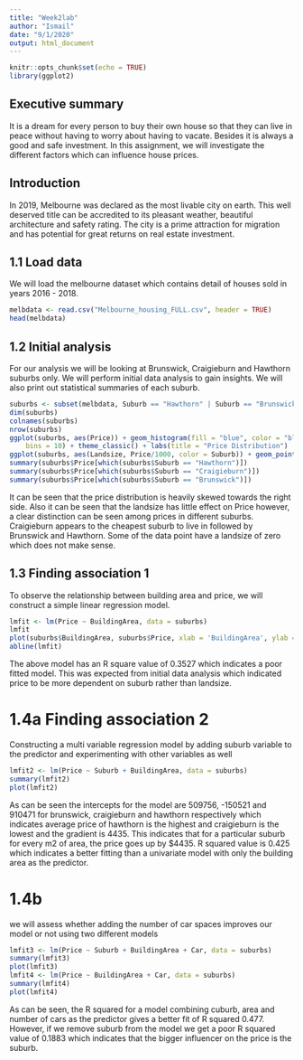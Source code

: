 ---
title: "Week2lab"
author: "Ismail"
date: "9/1/2020"
output: html_document
---

```{r setup, include=FALSE}
knitr::opts_chunk$set(echo = TRUE)
library(ggplot2)
```

## Executive summary
It is a dream for every person to buy their own house so that they can live in peace without having to worry about having to vacate. Besides it is always a good and safe investment. In this assignment, we will investigate the different factors which can influence house prices.

## Introduction
In 2019, Melbourne was declared as the most livable city on earth. This well deserved title can be accredited to its pleasant weather, beautiful architecture and safety rating. The city is a prime attraction for migration and has potential for great returns on real estate investment.

## 1.1 Load data
We will load the melbourne dataset which contains detail of houses sold in years 2016 - 2018.
```{r melbdata}
melbdata <- read.csv("Melbourne_housing_FULL.csv", header = TRUE)
head(melbdata)
```
## 1.2 Initial analysis

For our analysis we will be looking at Brunswick, Craigieburn and Hawthorn suburbs only. We will perform initial data analysis to gain insights. We will also print out statistical summaries of each suburb.

```{r}
suburbs <- subset(melbdata, Suburb == "Hawthorn" | Suburb == "Brunswick" | Suburb == "Craigieburn")
dim(suburbs)
colnames(suburbs)
nrow(suburbs)
ggplot(suburbs, aes(Price)) + geom_histogram(fill = "blue", color = "black", 
    bins = 10) + theme_classic() + labs(title = "Price Distribution")
ggplot(suburbs, aes(Landsize, Price/1000, color = Suburb)) + geom_point() + labs(title = "Price distribution comparison with landsize and suburb")
summary(suburbs$Price[which(suburbs$Suburb == "Hawthorn")])
summary(suburbs$Price[which(suburbs$Suburb == "Craigieburn")])
summary(suburbs$Price[which(suburbs$Suburb == "Brunswick")])
```
It can be seen that the price distribution is heavily skewed towards the right side. Also it can be seen that the landsize has little effect on Price however, a clear distinction can be seen among prices in different suburbs. Craigieburn appears to the cheapest suburb to live in followed by Brunswick and Hawthorn. Some of the data point have a landsize of zero which does not make sense.

## 1.3 Finding association 1

To observe the relationship between building area and price, we will construct a simple linear regression model.

```{r}
lmfit <- lm(Price ~ BuildingArea, data = suburbs)
lmfit
plot(suburbs$BuildingArea, suburbs$Price, xlab = 'BuildingArea', ylab = 'Price')
abline(lmfit)
```
The above model has an R square value of 0.3527 which indicates a poor fitted model. This was expected from initial data analysis which indicated price to be more dependent on suburb rather than landsize.

# 1.4a Finding association 2

Constructing a multi variable regression model by adding suburb variable to the predictor and experimenting with other variables as well

```{r}
lmfit2 <- lm(Price ~ Suburb + BuildingArea, data = suburbs) 
summary(lmfit2)
plot(lmfit2)
```

As can be seen the intercepts for the model are 509756, -150521 and 910471 for brunswick, craigieburn and hawthorn respectively which indicates average price of hawthorn is the highest and craigieburn is the lowest and the gradient is 4435. This indicates that for a particular suburb for every m2 of area, the price goes up by $4435. R squared value is 0.425 which indicates a better fitting than a univariate model with only the building area as the predictor.

# 1.4b

we will assess whether adding the number of car spaces improves our model or not using two different models

```{r}
lmfit3 <- lm(Price ~ Suburb + BuildingArea + Car, data = suburbs) 
summary(lmfit3)
plot(lmfit3)
lmfit4 <- lm(Price ~ BuildingArea + Car, data = suburbs) 
summary(lmfit4)
plot(lmfit4)
```

As can be seen, the R squared for a model combining cuburb, area and number of cars as the predictor gives a better fit of R squared 0.477. However, if we remove suburb from the model we get a poor R squared value of 0.1883 which indicates that the bigger influencer on the price is the suburb.

